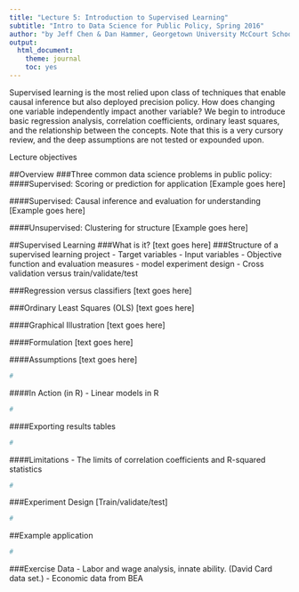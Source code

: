 ```yaml
---
title: "Lecture 5: Introduction to Supervised Learning"
subtitle: "Intro to Data Science for Public Policy, Spring 2016"
author: "by Jeff Chen & Dan Hammer, Georgetown University McCourt School of Public Policy"
output: 
  html_document: 
    theme: journal
    toc: yes
---
```


Supervised learning is the most relied upon class of techniques that enable causal inference but also deployed precision policy. How does changing one variable independently impact another variable? We begin to introduce basic regression analysis, correlation coefficients, ordinary least squares, and the relationship between the concepts. Note that this is a very cursory review, and the deep assumptions are not tested or expounded upon.

Lecture objectives

##Overview
###Three common data science problems in public policy:
####Supervised: Scoring or prediction for application
[Example goes here]

####Supervised: Causal inference and evaluation for understanding
[Example goes here]

####Unsupervised: Clustering for structure
[Example goes here]

##Supervised Learning
###What is it?
[text goes here]
###Structure of a supervised learning project
- Target variables
- Input variables
- Objective function and evaluation measures
- model experiment design
- Cross validation versus train/validate/test

###Regression versus classifiers
[text goes here]

###Ordinary Least Squares (OLS)
[text goes here]

####Graphical Illustration
[text goes here]

####Formulation
[text goes here]

####Assumptions
[text goes here]

```r
#
```

####In Action (in R)
- Linear models in R
```r
#
```

####Exporting results tables
```r
#
```

####Limitations
- The limits of correlation coefficients and R-squared statistics
```r
#
```

###Experiment Design
[Train/validate/test]
```r
#
```

##Example application
```r
#
```
###Exercise Data
- Labor and wage analysis, innate ability. (David Card data set.)
- Economic data from BEA
